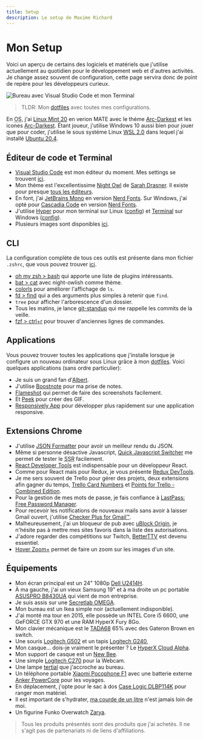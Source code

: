 ```yaml
---
title: Setup
description: Le setup de Maxime Richard
---
```


# Mon Setup

Voici un aperçu de certains des logiciels et matériels que j'utilise actuellement au quotidien pour le développement web et d'autres activités. Je change assez souvent de configuration, cette page servira donc de point de repère pour les développeurs curieux.

![Bureau avec Visual Studio Code et mon Terminal](../images/desk.jpg)

> TLDR: Mon [dotfiles](https://github.com/zyhou/dotfiles) avec toutes mes configurations.

En <abbr title="Operating System">OS</abbr>, j'ai [Linux Mint 20](https://linuxmint.com/download.php) en verion MATE avec le théme [Arc-Darkest](https://www.mate-look.org/p/1317409/) et les icones [Arc-Darkest](https://www.mate-look.org/p/1333421/). Étant joueur, j'utilise Windows 10 aussi bien pour jouer que pour coder, j'utilise le sous systéme Linux [WSL 2.0](https://docs.microsoft.com/en-us/windows/wsl/) dans lequel j'ai installé [Ubuntu 20.4](https://www.microsoft.com/en-us/p/ubuntu-2004-lts/9n6svws3rx71).

## Éditeur de code et Terminal

-   [Visual Studio Code](https://code.visualstudio.com/) est mon éditeur du moment. Mes settings se trouvent [ici](https://github.com/zyhou/dotfiles/blob/master/config/vscode.json).
-   Mon thème est l'excellentissime [Night Owl](https://marketplace.visualstudio.com/items?itemName=sdras.night-owl) de [Sarah Drasner](https://twitter.com/sarah_edo). Il existe pour presque [tous les éditeurs](https://github.com/sdras/night-owl-vscode-theme#dark-theme).
-   En font, j'ai [JetBrains Mono](https://www.jetbrains.com/lp/mono/) en version [Nerd Fonts](https://github.com/ryanoasis/nerd-fonts/tree/master/patched-fonts/JetBrainsMono/Medium/complete). Sur Windows, j'ai opté pour [Cascadia Code](https://github.com/microsoft/cascadia-code) en version [Nerd Fonts](https://github.com/ryanoasis/nerd-fonts/tree/master/patched-fonts/CascadiaCode/complete).
-   J'utilise [Hyper](https://hyper.is/) pour mon terminal sur Linux ([config](https://github.com/zyhou/dotfiles/blob/master/config/.hyper.js)) et [Terminal](https://github.com/microsoft/terminal) sur Windows ([config](https://github.com/zyhou/dotfiles/blob/master/config/settings.json)).
-   Plusieurs images sont disponibles [ici](https://github.com/zyhou/dotfiles).

## CLI

La configuration complète de tous ces outils est présente dans mon fichier `.zshrc`, que vous pouvez trouver [ici](https://github.com/zyhou/dotfiles/blob/master/config/.zshrc).

-   [oh my zsh > bash](https://ohmyz.sh/) qui apporte une liste de plugins intéressants.
-   [bat > cat](https://github.com/sharkdp/bat) avec night-owlish comme thème.
-   [colorls](https://github.com/athityakumar/colorls) pour améliorer l'affichage de `ls`.
-   [fd > find](https://github.com/sharkdp/fd) qui a des arguments plus simples à retenir que `find`.
-   `tree` pour afficher l'arborescence d'un dossier.
-   Tous les matins, je lance [git-standup](https://github.com/kamranahmedse/git-standup) qui me rappelle les commits de la veille.
-   [fzf > ctrl+r](https://github.com/junegunn/fzf) pour trouver d'anciennes lignes de commandes.

## Applications

Vous pouvez trouver toutes les applications que j'installe lorsque je configure un nouveau ordinateur sous Linux grâce à mon [dotfiles](https://github.com/zyhou/dotfiles/blob/master/package.list). Voici quelques applications (sans ordre particulier):

-   Je suis un grand fan d'[Albert](https://albertlauncher.github.io/).
-   J'utilise [Boostnote](https://github.com/BoostIO/Boostnote) pour ma prise de notes.
-   [Flameshot](https://flameshot.js.org/#/) qui permet de faire des screenshots facilement.
-   Et [Peek](https://github.com/phw/peek) pour créer des GIF.
-   [Responsively App](https://responsively.app/) pour développer plus rapidement sur une application responsive.

## Extensions Chrome

-   J'utilise [JSON Formatter](https://chrome.google.com/webstore/detail/json-formatter/bcjindcccaagfpapjjmafapmmgkkhgoa) pour avoir un meilleur rendu du JSON.
-   Même si personne désactive Javascript, [Quick Javascript Switcher](https://chrome.google.com/webstore/detail/quick-javascript-switcher/geddoclleiomckbhadiaipdggiiccfje) me permet de tester le <abbr title="Server Side Rendering">SSR</abbr> facilement.
-   [React Developer Tools](https://chrome.google.com/webstore/detail/react-developer-tools/fmkadmapgofadopljbjfkapdkoienihi) est indispensable pour un développeur React.
-   Comme pour React mais pour Redux, je vous présente [Redux DevTools](https://chrome.google.com/webstore/detail/redux-devtools/lmhkpmbekcpmknklioeibfkpmmfibljd).
-   Je me sers souvent de Trello pour gérer des projets, deux extensions afin gagner du temps, [Trello Card Numbers](https://chrome.google.com/webstore/detail/trello-card-numbers/kadpkdielickimifpinkknemjdipghaf) et [Points for Trello - Combined Edition](https://chrome.google.com/webstore/detail/points-for-trello-combine/elfbcdococbdgeaolelhgdghjgkkhndf).
-   Pour la gestion de mes mots de passe, je fais confiance à [LastPass: Free Password Manager](https://chrome.google.com/webstore/detail/lastpass-free-password-ma/hdokiejnpimakedhajhdlcegeplioahd).
-   Pour recevoir les notifications de nouveaux mails sans avoir à laisser Gmail ouvert, j'utilise [Checker Plus for Gmail™](https://chrome.google.com/webstore/detail/checker-plus-for-gmail/oeopbcgkkoapgobdbedcemjljbihmemj).
-   Malheureusement, j'ai un bloqueur de pub avec [uBlock Origin](https://chrome.google.com/webstore/detail/ublock-origin/cjpalhdlnbpafiamejdnhcphjbkeiagm), je n'hésite pas à mettre mes sites favoris dans la liste des autorisations.
-   J'adore regarder des compétitions sur Twitch, [BetterTTV](https://chrome.google.com/webstore/detail/betterttv/ajopnjidmegmdimjlfnijceegpefgped) est devenu essentiel.
-   [Hover Zoom+](https://chrome.google.com/webstore/detail/hover-zoom%20/pccckmaobkjjboncdfnnofkonhgpceea) permet de faire un zoom sur les images d'un site.

## Équipements

-   Mon écran principal est un 24" 1080p [Dell U2414H](https://www.amazon.fr/gp/product/B00H3JIGHA).
-   À ma gauche, j'ai un vieux Samsung 19" et à ma droite un pc portable [ASUSPRO B8430UA](https://www.asus.com/fr/Commercial-Laptops/ASUSPRO-B8430UA/) qui vient de mon entreprise.
-   Je suis assis sur une [Secretlab OMEGA](https://secretlab.eu/fr/collections/omega-series#omega_2020-stealth).
-   Mon bureau est un Ikea simple noir (actuellement indisponible).
-   J'ai monté ma tour en 2015, elle possède un INTEL Core i5 6600, une GeFORCE GTX 970 et une RAM HyperX Fury 8Go.
-   Mon clavier mécanique est le [TADA68](https://kbdfans.com/collections/fully-assembled-keyboard/products/fully-assembled-low-profile-case-tada68-keyboard) 65% avec des Gateron Brown en switch.
-   Une souris [Logitech G502](https://www.amazon.fr/gp/product/B07GS6ZB7T) et un tapis [Logitech G240](https://www.amazon.fr/gp/product/B01DIJIDKI),
-   Mon casque... dois-je vraiment le présenter ? Le [HyperX Cloud Alpha](https://www.amazon.fr/gp/product/B076GT6XJ9).
-   Mon support de casque est un [New Bee](https://www.amazon.fr/gp/product/B072BV6X1Q).
-   Une simple [Logitech C270](https://www.amazon.fr/gp/product/B01BGBJ8Y0) pour la Webcam.
-   Une lampe [tertial](https://www.ikea.com/fr/fr/p/tertial-lampe-de-bureau-gris-fonce-50355395/) que j'accroche au bureau.
-   Un téléphone portable [Xiaomi Pocophone F1](https://www.google.com/search?q=Xiaomi+Pocophone+F1) avec une batterie externe [Anker PowerCore](https://www.amazon.fr/gp/product/B01JIYWUBA) pour les voyages.
-   En déplacement, j'opte pour le sac à dos [Case Logic DLBP114K](https://www.amazon.fr/gp/product/B004AM624C) pour ranger mon matériel.
-   Il est important de s'hydrater, [ma courde de un litre](https://www.decathlon.fr/p/gourde-randonnee-500-bouchon-ouverture-rapide-1-litre-aluminium-bleu/_/R-p-109606) n'est jamais loin de moi.
-   Un figurine Funko Overwatch [Zarya](https://www.amazon.fr/gp/product/B0797L9FK7).

> Tous les produits présentés sont des produits que j'ai achetés. Il ne s'agit pas de partenariats ni de liens d'affiliations.
